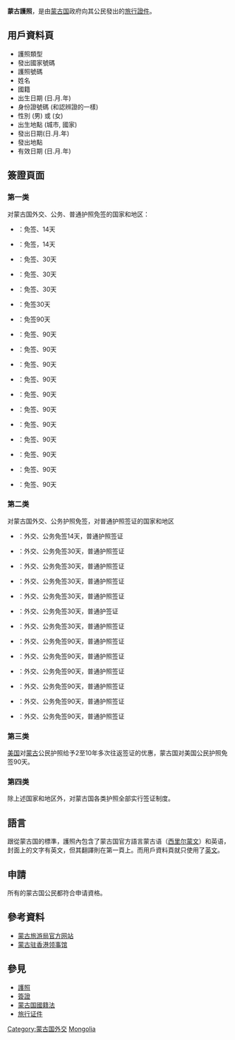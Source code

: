 {{nofootnotes|time=2011-06-28T06:41:28+00:00}}
{{Infobox Identity document
| document_name       = 蒙古護照
| image               = PassportMongolia.png
| image_caption       = 蒙古護照封面
| date_first_issued   = 
| using_jurisdiction  = {{flag|Mongolia}}
| valid_jurisdictions = 
| document_type       = [[护照|护照]]
| purpose             = 出入境证件及身份证明
| eligibility         = [[Mongolian_nationality_law|蒙古国公民]]
| expiration          = 
}}

'''蒙古護照'''，是由[[蒙古国|蒙古国]]政府向其公民發出的[[旅行證件|旅行證件]]。

== 用戶資料頁 ==
* 護照類型
* 發出國家號碼
* 護照號碼
* 姓名
* 國籍 
* 出生日期 (日.月.年)
* 身份證號碼 (和認辨證的一樣)
* 性別 (男) 或 (女)	
* 出生地點 (城市, 國家)
* 發出日期(日.月.年)
* 發出地點
* 有效日期 (日.月.年)

== 簽證頁面 ==
=== 第一类 ===
对蒙古国外交、公务、普通护照免签的国家和地区：

* {{flag|新加坡}} ：免签、14天
* {{flag|香港}} ：免签，14天
* {{flag|寮國}} ：免签、30天
* {{flag|以色列}} ：免签、30天
* {{flag|古巴}} ：免签、30天
* {{flag|保加利亞}} ：免签30天
* {{flag|巴西}} ：免签90天
* {{flag|阿塞拜疆}} ：免签、90天
* {{flag|白俄羅斯}} ：免签、90天
* {{flag|格魯吉亞}} ：免签、90天
* {{flag|哈薩克}} ：免签、90天
* {{flag|吉爾吉斯}} ：免签、90天
* {{flag|中國澳門}} ：免签、90天
* {{flag|馬來西亞}} ：免签、90天
* {{flag|塔吉克}} ：免签、90天
* {{flag|土庫曼}} ：免签、90天
* {{flag|烏克蘭}} ：免签、90天
* {{flag|菲律賓}} ：免签、90天

=== 第二类 ===
对蒙古国外交、公务护照免签，对普通护照签证的国家和地区

* {{flag|印尼}} ：外交、公务免签14天，普通护照签证
* {{flag|羅馬尼亞}} ：外交、公务免签30天，普通护照签证
* {{flag|韓國}} ：外交、公务免签30天，普通护照签证
* {{flag|泰國}} ：外交、公务免签30天，普通护照签证
* {{flag|土耳其}} ：外交、公务免签30天，普通护照签证
* {{flag|匈牙利}} ：外交、公务免签30天，普通护签证
* {{flag|捷克}} ：外交、公务免签30天，普通护照签证
* {{flag|墨西哥}} ：外交、公务免签90天，普通护照签证
* {{flag|俄羅斯}} ：外交、公务免签90天，普通护照签证
* {{flag|斯洛伐克}} ：外交、公务免签90天，普通护照签证
* {{flag|智利}} ：外交、公务免签90天，普通护照签证
* {{flag|印度}} ：外交、公务免签90天，普通护照签证
* {{flag|越南}} ：外交、公务免签90天，普通护照签证

=== 第三类 ===
[[美国|美国]]对[[蒙古|蒙古]]公民护照给予2至10年多次往返签证的优惠，蒙古国对美国公民护照免签90天。

===第四类 ===
除上述国家和地区外，对蒙古国各类护照全部实行签证制度。

== 語言 ==
跟從蒙古国的標準，護照內包含了蒙古国官方語言蒙古语（[[西里尔蒙文|西里尔蒙文]]）和英语，封面上的文字有英文，但其翻譯則在第一頁上。而用戶資料頁就只使用了[[英文|英文]]。

== 申請 ==
所有的蒙古国公民都符合申请資格。

== 參考資料 ==
<div class="references-small">
*[http://www.mongoliatourism.gov.mn/ 蒙古旅游局官方网站] {{Webarchive|url=http://arquivo.pt/wayback/20081025161139/http%3A//www.mongoliatourism.gov.mn/ |date=2008-10-25 }} {{en|icon}}
*[http://www.hongkong.consul.mn/ 蒙古驻香港领事馆] {{en|icon}}
<references />
</div>

== 參見 ==
* [[護照|護照]] 
* [[簽證|簽證]]
* [[蒙古国國籍法|蒙古国國籍法]]
* [[旅行证件|旅行证件]]
{{护照}}

[[Category:蒙古国外交|Category:蒙古国外交]]
[[Category:各國護照|Mongolia]]